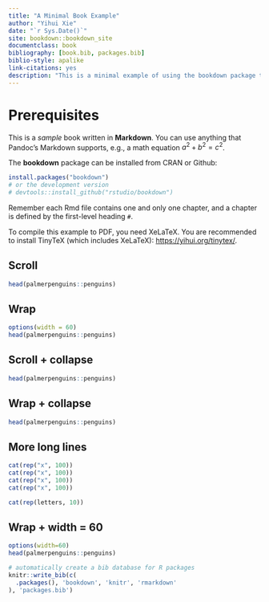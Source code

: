 ```yaml
--- 
title: "A Minimal Book Example"
author: "Yihui Xie"
date: "`r Sys.Date()`"
site: bookdown::bookdown_site
documentclass: book
bibliography: [book.bib, packages.bib]
biblio-style: apalike
link-citations: yes
description: "This is a minimal example of using the bookdown package to write a book. The output format for this example is bookdown::gitbook."
---
```


# Prerequisites

This is a _sample_ book written in **Markdown**. You can use anything that Pandoc's Markdown supports, e.g., a math equation $a^2 + b^2 = c^2$.

The **bookdown** package can be installed from CRAN or Github:

```r
install.packages("bookdown")
# or the development version
# devtools::install_github("rstudio/bookdown")
```

Remember each Rmd file contains one and only one chapter, and a chapter is defined by the first-level heading `#`.

To compile this example to PDF, you need XeLaTeX. You are recommended to install TinyTeX (which includes XeLaTeX): <https://yihui.org/tinytex/>.

## Scroll

```r
head(palmerpenguins::penguins)
```


## Wrap

```r
options(width = 60)
head(palmerpenguins::penguins)
```

## Scroll + collapse

```r
head(palmerpenguins::penguins)
```


## Wrap + collapse

```r
head(palmerpenguins::penguins)
```


## More long lines

```r
cat(rep("x", 100))
cat(rep("x", 100))
cat(rep("x", 100))
cat(rep("x", 100))
```

```r
cat(rep(letters, 10))
```


## Wrap + width = 60

```r
options(width=60)
head(palmerpenguins::penguins)
```

```r
# automatically create a bib database for R packages
knitr::write_bib(c(
  .packages(), 'bookdown', 'knitr', 'rmarkdown'
), 'packages.bib')
```
